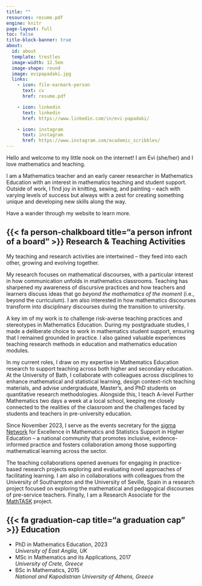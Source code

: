 ```yaml
---
title: ""
resources: resume.pdf
engine: knitr
page-layout: full
toc: false
title-block-banner: true
about:
  id: about
  template: trestles
  image-width: 12.5em
  image-shape: round
  image: evipapadaki.jpg
  links:
    - icon: file-earmark-person
      text: cv
      href: resume.pdf

    - icon: linkedin
      text: linkedin
      href: https://www.linkedin.com/in/evi-papadaki/

    - icon: instagram
      text: instagram
      href: https://www.instagram.com/academic_scribbles/
---
```


::: {#about}
Hello and welcome to my little nook on the internet! I am Evi (she/her) and I love mathematics and teaching.

I am a Mathematics teacher and an early career researcher in Mathematics Education with an interest in mathematics teaching and student support. Outside of work, I find joy in knitting, sewing, and painting – each with varying levels of success but always with a zest for creating something unique and developing new skills along the way.

Have a wander through my website to learn more.
:::

## {{< fa person-chalkboard title="a person infront of a board" >}} Research & Teaching Activities

My teaching and research activities are intertwined – they feed into each other, growing and evolving together.

My research focuses on mathematical discourses, with a particular interest in how communication unfolds in mathematics classrooms. Teaching has sharpened my awareness of discursive practices and how teachers and learners discuss ideas that go *beyond the mathematics of the moment* (i.e., beyond the curriculum). I am also interested in how mathematics discourses transform into disciplinary discourses during the transition to university.

A key im of my work is to challenge risk-averse teaching practices and stereotypes in Mathematics Education. During my postgraduate studies, I made a deliberate choice to work in mathematics student support, ensuring that I remained grounded in practice. I also gained valuable experiences teaching research methods in education and mathematics education modules.

In my current roles, I draw on my expertise in Mathematics Education research to support teaching across both higher and secondary education. At the University of Bath, I collaborate with colleagues across disciplines to enhance mathematical and statistical learning, design context-rich teaching materials, and advise undergraduate, Master’s, and PhD students on quantitative research methodologies. Alongside this, I teach A-level Further Mathematics two days a week at a local school, keeping me closely connected to the realities of the classroom and the challenges faced by students and teachers in pre-university education.

Since November 2023, I serve as the events secretary for the [sigma Network](https://www.sigma-network.ac.uk/) for Excellence in Mathematics and Statistics Support in Higher Education – a national community that promotes inclusive, evidence-informed practice and fosters collaboration among those supporting mathematical learning across the sector.

The teaching collaborations opened avenues for engaging in practice-based research projects exploring and evaluating novel approaches of facilitating learning. I am also in collaborations with colleagues from the University of Southampton and the University of Seville, Spain in a research project focused on exploring the mathematical and pedagogical discourses of pre-service teachers. Finally, I am a Research Associate for the [MathTASK](https://www.uea.ac.uk/groups-and-centres/a-z/mathtask) project.

<!-- Visit the [projects](projects.qmd) tab for more information. -->

## {{< fa graduation-cap title="a graduation cap" >}} Education

-   PhD in Mathematics Education, 2023\
    *University of East Anglia, UK*
-   MSc in Mathematics and its Applications, 2017\
    *University of Crete, Greece*
-   BSc in Mathematics, 2015\
    *National and Kapodistrian University of Athens, Greece*

